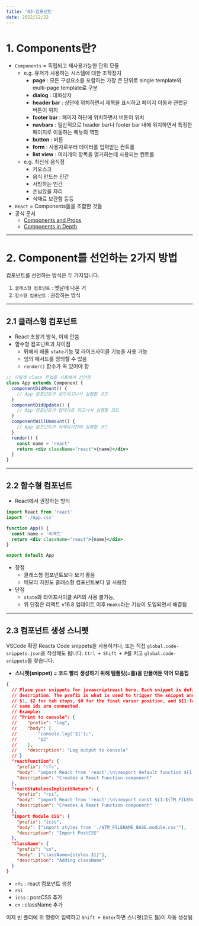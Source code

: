```yaml
---
title: '03-컴포넌트'
date: 2022/12/22
---
```


# 1. Components란?

- `Components` = 독립되고 재사용가능한 단위 모듈
  - e.g. 유저가 사용하는 시스템에 대한 조작장치
    - **page** : 모든 구성요소를 포함하는 가장 큰 단위로 single template와 multi-page template로 구분
    - **dialog** : 대화상자
    - **header bar** : 상단에 위치하면서 제목을 표시하고 페이지 이동과 관련된 버튼이 위치
    - **footer bar** : 페이지 하단에 위치하면서 버튼이 위치
    - **navbars** : 일반적으로 header bar나 footer bar 내에 위치하면서 특정한 페이지로 이동하는 메뉴의 역할
    - **button** : 버튼
    - **form** : 사용자로부터 데이터를 입력받는 컨트롤
    - **list view** : 여러개의 항목을 열거하는데 사용되는 컨트롤
  - e.g. 최신식 음식점
    - 키오스크
    - 음식 만드는 인간
    - 서빙하는 인간
    - 손님앉을 자리
    - 식재료 보관함 등등
- `React` = Components들을 조합한 것들
- 공식 문서
  - [Components and Props](https://reactjs.org/docs/components-and-props.html)
  - [Components in Depth](https://reactjs.org/docs/react-component.html)

---

# 2. Component를 선언하는 2가지 방법

컴포넌트를 선언하는 방식은 두 가지입니다.

1.  `클래스형 컴포넌트` : 옛날에 나온 거
2.  `함수형 컴포넌트` : 권장하는 방식

---

## 2.1 클래스형 컴포넌트

- React 초창기 방식, 이제 안씀
- 함수형 컴포넌트과 차이점
  - 뒤에서 배울 `state`기능 및 라이프사이클 기능을 사용 가능
  - 임의 메서드를 정의할 수 있음
  - `render()` 함수가 꼭 있어야 함

```jsx
// 이렇게 class 문법을 사용해서 선언함
class App extends Component {
  componentDidMount() {
    // App 컴포넌트가 로드되고나서 실행할 코드
  }
  componentDidUpdate() {
    // App 컴포넌트가 업데이트 되고나서 실행할 코드
  }
  componentWillUnmount() {
    // App 컴포넌트가 삭제되기전에 실행할 코드
  }
  render() {
    const name = 'react'
    return <div className="react">{name}</div>
  }
}
```

---

## 2.2 함수형 컴포넌트

- React에서 권장하는 방식

```jsx
import React from 'react'
import './App.css'

function App() {
  const name = '리액트'
  return <div className="react">{name}</div>
}

export default App
```

- 장점
  - 클래스형 컴포넌트보다 보기 좋음
  - 메모리 자원도 클래스형 컴포넌트보다 덜 사용함
- 단점
  - `state`와 라이프사이클 API의 사용 불가능,
  - 위 단점은 리액트 v16.8 업데이트 이후 `Hooks`라는 기능이 도입되면서 해결됨

---

## 2.3 컴포넌트 생성 스니펫

VSCode 확장 Reacts Code snippets을 사용하거나, 또는 직접 `global.code-snippets.json`을 작성해도 됩니다.
`Ctrl + Shift + P`를 치고 `global.code-snippets`를 찾습니다.

- **스니펫(snippet) = 코드 빨리 생성하기 위해 템플릿(=틀)을 만들어둔 약어 모음집**

```json
{
  // Place your snippets for javascriptreact here. Each snippet is defined under a snippet name and has a prefix, body and
  // description. The prefix is what is used to trigger the snippet and the body will be expanded and inserted. Possible variables are:
  // $1, $2 for tab stops, $0 for the final cursor position, and ${1:label}, ${2:another} for placeholders. Placeholders with the
  // same ids are connected.
  // Example:
  // "Print to console": {
  // 	"prefix": "log",
  // 	"body": [
  // 		"console.log('$1');",
  // 		"$2"
  // 	],
  // 	"description": "Log output to console"
  // }
  "reactFunction": {
    "prefix": "rfc",
    "body": "import React from 'react';\n\nexport default function ${1:${TM_FILENAME_BASE}}() {\n\treturn (\n\t\t<div>\n\t\t\t\n\t\t</div>\n\t);\n}\n\n",
    "description": "Creates a React Function component"
  },
  "reactStatelessImplicitReturn": {
    "prefix": "rsi",
    "body": "import React from 'react';\n\nexport const ${1:${TM_FILENAME_BASE}} = (props) => (\n\t\t\t$0\n\t);",
    "description": "Creates a React Function component"
  },
  "Import Module CSS": {
    "prefix": "icss",
    "body": ["import styles from './$TM_FILENAME_BASE.module.css'"],
    "description": "Import PostCSS"
  },
  "ClassName": {
    "prefix": "cn",
    "body": ["className={styles.$1}"],
    "description": "Adding className"
  }
}
```

- `rfc` : react 컴포넌트 생성
- `rsi`
- `icss` : postCSS 추가
- `cn` : className 추가

이제 빈 폴더에 위 명령어 입력하고 `Shift + Enter`하면 스니펫(코드 틀)이 자동 생성됨
